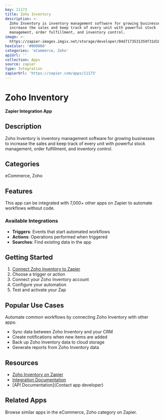 ```yaml
---
key: 11173
title: Zoho Inventory
description: >-
  Zoho Inventory is inventory management software for growing businesses to
  increase the sales and keep track of every unit with powerful stock
  management, order fulfillment, and inventory control.
image: >-
  https://zapier-images.imgix.net/storage/developer/04d7173531359f31d18b5cc6cde2b2eb.png?auto=format%2Ccompress&ixlib=python-3.0.0&q=50
hexColor: '#000000'
categories: 'eCommerce, Zoho'
apiUrl: ''
collection: Apps
source: zapier
type: Integration
zapierUrl: 'https://zapier.com/apps/11173'
---
```

# Zoho Inventory

**Zapier Integration App**

## Description

Zoho Inventory is inventory management software for growing businesses to increase the sales and keep track of every unit with powerful stock management, order fulfillment, and inventory control.

## Categories

eCommerce, Zoho

## Features

This app can be integrated with 7,000+ other apps on Zapier to automate workflows without code.

### Available Integrations

- **Triggers**: Events that start automated workflows
- **Actions**: Operations performed when triggered
- **Searches**: Find existing data in the app

## Getting Started

1. [Connect Zoho Inventory to Zapier](https://zapier.com/apps/11173)
2. Choose a trigger or action
3. Connect your Zoho Inventory account
4. Configure your automation
5. Test and activate your Zap

## Popular Use Cases

Automate common workflows by connecting Zoho Inventory with other apps:

- Sync data between Zoho Inventory and your CRM
- Create notifications when new items are added
- Back up Zoho Inventory data to cloud storage
- Generate reports from Zoho Inventory data

## Resources

- [Zoho Inventory on Zapier](https://zapier.com/apps/11173)
- [Integration Documentation](https://zapier.com/apps/11173/integrations)
- [API Documentation](Contact app developer)

## Related Apps

Browse similar apps in the eCommerce, Zoho category on Zapier.
